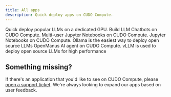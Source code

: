 ```yaml
---
title: All apps
description: Quick deploy apps on CUDO Compute.
---
```


<CardGroup cols={2}>
    <Card title="Dedicated LLM Inference" href="/docs/apps/dedicated-inference-vllm">Quick deploy popular LLMs on a dedicated GPU.</Card>
    <Card title="Dify" href="/docs/apps/dify">Build LLM Chatbots on CUDO Compute.</Card>
    <Card title="JupyterHub" href="/docs/apps/jupyterhub">Multi-user Jupyter Notebooks on CUDO Compute.</Card>
    <Card title="JupyterLab" href="/docs/apps/jupyterlab">Jupyter Notebooks on CUDO Compute.</Card>
    <Card title="Ollama" href="/docs/apps/ollama">Ollama is the easiest way to deploy open source LLMs</Card>
    <Card title="OpenManus" href="/docs/apps/openmanus">OpenManus AI agent on CUDO Compute.</Card>
    <Card title="vLLM" href="/docs/apps/vllm">vLLM is used to deploy open source LLMs for high performance</Card> 
</CardGroup>

## Something missing?

If there's an application that you'd like to see on CUDO Compute, please [open a support ticket](https://compute.cudo.org/?support=open). We're always looking to expand our apps based on user feedback.
